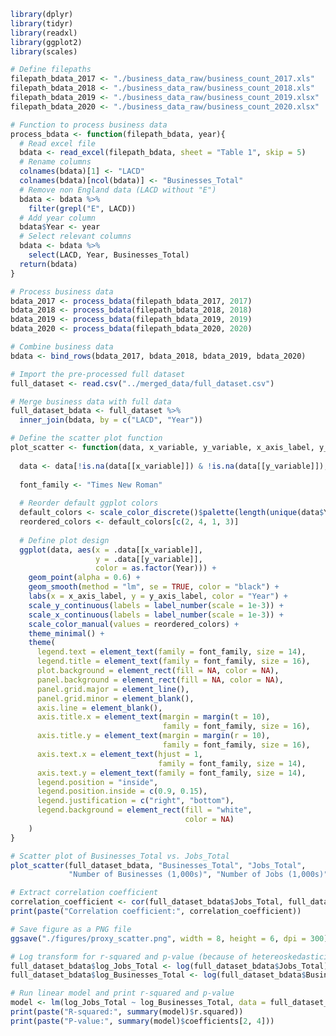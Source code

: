 ```r
library(dplyr)
library(tidyr)
library(readxl)
library(ggplot2)
library(scales)
```

```r
# Define filepaths 
filepath_bdata_2017 <- "./business_data_raw/business_count_2017.xls"
filepath_bdata_2018 <- "./business_data_raw/business_count_2018.xls"
filepath_bdata_2019 <- "./business_data_raw/business_count_2019.xlsx"
filepath_bdata_2020 <- "./business_data_raw/business_count_2020.xlsx"
```

```r
# Function to process business data
process_bdata <- function(filepath_bdata, year){
  # Read excel file
  bdata <- read_excel(filepath_bdata, sheet = "Table 1", skip = 5)
  # Rename columns
  colnames(bdata)[1] <- "LACD"
  colnames(bdata)[ncol(bdata)] <- "Businesses_Total"
  # Remove non England data (LACD without "E")
  bdata <- bdata %>% 
    filter(grepl("E", LACD))
  # Add year column
  bdata$Year <- year
  # Select relevant columns
  bdata <- bdata %>% 
    select(LACD, Year, Businesses_Total)
  return(bdata)
}

# Process business data
bdata_2017 <- process_bdata(filepath_bdata_2017, 2017)
bdata_2018 <- process_bdata(filepath_bdata_2018, 2018)
bdata_2019 <- process_bdata(filepath_bdata_2019, 2019)
bdata_2020 <- process_bdata(filepath_bdata_2020, 2020)
```

```r
# Combine business data
bdata <- bind_rows(bdata_2017, bdata_2018, bdata_2019, bdata_2020)

# Import the pre-processed full dataset
full_dataset <- read.csv("../merged_data/full_dataset.csv")

# Merge business data with full data
full_dataset_bdata <- full_dataset %>% 
  inner_join(bdata, by = c("LACD", "Year"))
```

```r
# Define the scatter plot function
plot_scatter <- function(data, x_variable, y_variable, x_axis_label, y_axis_label) {
  
  data <- data[!is.na(data[[x_variable]]) & !is.na(data[[y_variable]]),]  
  
  font_family <- "Times New Roman"
  
  # Reorder default ggplot colors
  default_colors <- scale_color_discrete()$palette(length(unique(data$Year)))
  reordered_colors <- default_colors[c(2, 4, 1, 3)]
  
  # Define plot design
  ggplot(data, aes(x = .data[[x_variable]],
                   y = .data[[y_variable]],
                   color = as.factor(Year))) +
    geom_point(alpha = 0.6) +
    geom_smooth(method = "lm", se = TRUE, color = "black") +
    labs(x = x_axis_label, y = y_axis_label, color = "Year") + 
    scale_y_continuous(labels = label_number(scale = 1e-3)) +
    scale_x_continuous(labels = label_number(scale = 1e-3)) +
    scale_color_manual(values = reordered_colors) +
    theme_minimal() + 
    theme(
      legend.text = element_text(family = font_family, size = 14),
      legend.title = element_text(family = font_family, size = 16),
      plot.background = element_rect(fill = NA, color = NA),
      panel.background = element_rect(fill = NA, color = NA),
      panel.grid.major = element_line(),
      panel.grid.minor = element_blank(),
      axis.line = element_blank(),
      axis.title.x = element_text(margin = margin(t = 10),
                                  family = font_family, size = 16),
      axis.title.y = element_text(margin = margin(r = 10),
                                  family = font_family, size = 16),
      axis.text.x = element_text(hjust = 1,
                                 family = font_family, size = 14),
      axis.text.y = element_text(family = font_family, size = 14),
      legend.position = "inside",
      legend.position.inside = c(0.9, 0.15),
      legend.justification = c("right", "bottom"),
      legend.background = element_rect(fill = "white",
                                       color = NA)
    )
}

# Scatter plot of Businesses_Total vs. Jobs_Total
plot_scatter(full_dataset_bdata, "Businesses_Total", "Jobs_Total", 
             "Number of Businesses (1,000s)", "Number of Jobs (1,000s)")
```
```r
# Extract correlation coefficient
correlation_coefficient <- cor(full_dataset_bdata$Jobs_Total, full_dataset_bdata$Businesses_Total)
print(paste("Correlation coefficient:", correlation_coefficient))

# Save figure as a PNG file
ggsave("./figures/proxy_scatter.png", width = 8, height = 6, dpi = 300)
```

```r
# Log transform for r-squared and p-value (because of hetereoskedasticity)
full_dataset_bdata$log_Jobs_Total <- log(full_dataset_bdata$Jobs_Total)
full_dataset_bdata$log_Businesses_Total <- log(full_dataset_bdata$Businesses_Total)

# Run linear model and print r-squared and p-value
model <- lm(log_Jobs_Total ~ log_Businesses_Total, data = full_dataset_bdata)
print(paste("R-squared:", summary(model)$r.squared))
print(paste("P-value:", summary(model)$coefficients[2, 4]))
```